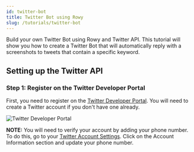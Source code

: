 ```yaml
---
id: twitter-bot
title: Twitter Bot using Rowy
slug: /tutorials/twitter-bot
---
```



Build your own Twitter Bot using Rowy and Twitter API. This tutorial will show you how to create a Twitter Bot that will automatically reply with a screenshots to tweets that contain a specific keyword.

## Setting up the Twitter API

### Step 1: Register on the Twitter Developer Portal

First, you need to register on the [Twitter Developer Portal](https://developer.twitter.com/en/portal/dashboard). You will need to create a Twitter account if you don't have one already.

<img src={twitterSetup} alt="Twitter Developer Portal" />

**NOTE:** You will need to verify your account by adding your phone number. To do this, go to your [Twitter Account Settings](https://twitter.com/settings/account). Click on the Account Information section and update your phone number.

